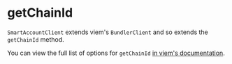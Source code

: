
<VersionWarning version="0.2" />

# getChainId

`SmartAccountClient` extends viem's `BundlerClient` and so extends the `getChainId` method.

You can view the full list of options for `getChainId` [in viem's documentation](https://viem.sh/account-abstraction/actions/bundler/getChainId).
